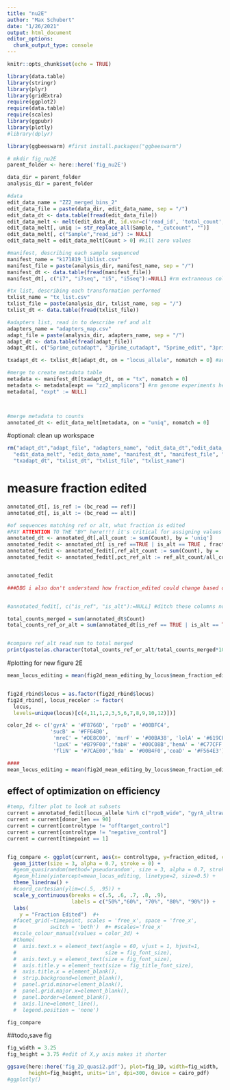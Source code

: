 ```yaml
---
title: "nu2E"
author: "Max Schubert"
date: "1/26/2021"
output: html_document
editor_options: 
  chunk_output_type: console
---
```


```r

knitr::opts_chunk$set(echo = TRUE)

library(data.table)
library(stringr)
library(plyr)
library(gridExtra)
require(ggplot2)
require(data.table)
require(scales)
library(ggpubr)
library(plotly)
#library(dplyr)

library(ggbeeswarm) #first install.packages("ggbeeswarm")

# mkdir fig_nu2E
parent_folder <- here::here('fig_nu2E')
```


```r
data_dir = parent_folder
analysis_dir = parent_folder

#data
edit_data_name = "ZZ2_merged_bins_2"
edit_data_file = paste(data_dir, edit_data_name, sep = "/")
edit_data_dt <- data.table(fread(edit_data_file))
edit_data_melt <- melt(edit_data_dt, id.var=c('read_id', 'total_count', 'bc_read'), value.name='Count', variable.name='Sample')
edit_data_melt[, uniq := str_replace_all(Sample, "_cutcount", "")]
edit_data_melt[, c("Sample","read_id") := NULL]
edit_data_melt = edit_data_melt[Count > 0] #kill zero values

```


```r
#manifest, describing each sample sequenced
manifest_name = "k171819_liblist.csv"
manifest_file = paste(analysis_dir, manifest_name, sep = "/")
manifest_dt <- data.table(fread(manifest_file))
manifest_dt[, c("i7", "i7seq", "i5", "i5seq"):=NULL] #rm extraneous columns

#tx list, describing each transformation performed
txlist_name = "tx_list.csv"
txlist_file = paste(analysis_dir, txlist_name, sep = "/")
txlist_dt <- data.table(fread(txlist_file))

#adapters list, read in to describe ref and alt
adapters_name = "adapters_map.csv"
adapt_file = paste(analysis_dir, adapters_name, sep = "/")
adapt_dt <- data.table(fread(adapt_file))
adapt_dt[, c("5prime_cutadapt", "3prime_cutadapt", "5prime_edit", "3prime_edit"):=NULL] #rm extraneous columns

```


```r
txadapt_dt <- txlist_dt[adapt_dt, on = "locus_allele", nomatch = 0] #add "ref" and "alt" sequences expected

#merge to create metadata table
metadata <- manifest_dt[txadapt_dt, on = "tx", nomatch = 0]
metadata <- metadata[expt == "zz2_amplicons"] #rm genome experiments here
metadata[, "expt" := NULL]



#merge metadata to counts
annotated_dt <- edit_data_melt[metadata, on = "uniq", nomatch = 0]

```

#optional: clean up workspace
```r
rm("adapt_dt","adapt_file", "adapters_name", "edit_data_dt","edit_data_file",
  "edit_data_melt", "edit_data_name", "manifest_dt", "manifest_file", "manifest_name", "metadata",
  "txadapt_dt", "txlist_dt", "txlist_file", "txlist_name")
```


# measure fraction edited
```r
annotated_dt[, is_ref := (bc_read == ref)]
annotated_dt[, is_alt := (bc_read == alt)]

#of sequences matching ref or alt, what fraction is edited
#PAY ATTENTION TO THE "BY" here!!!! it's critical for assigning values to the appropriate experiments
annotated_dt <- annotated_dt[,all_count := sum(Count), by = 'uniq']
annotated_fedit <- annotated_dt[ is_ref ==TRUE | is_alt == TRUE , fraction_edited := 1- (Count/sum(Count)) , by='uniq']
annotated_fedit <- annotated_fedit[,ref_alt_count := sum(Count), by = 'uniq'][is_ref == TRUE] #also trimmed table to one row per uniq
annotated_fedit <- annotated_fedit[,pct_ref_alt := ref_alt_count/all_count]


annotated_fedit

###DBG i also don't understand how fraction_edited could change based on if we are looking at ref or alt????


#annotated_fedit[, c("is_ref", "is_alt"):=NULL] #ditch these columns now

```

```r

total_counts_merged = sum(annotated_dt$Count)
total_counts_ref_or_alt = sum(annotated_dt[is_ref == TRUE | is_alt == TRUE]$Count)


#compare ref_alt read num to total merged
print(paste(as.character(total_counts_ref_or_alt/total_counts_merged*100), "% of reads are ref or alt seqs", sep = " "))
```

#plotting for new figure 2E
```r
mean_locus_editing = mean(fig2d_mean_editing_by_locus$mean_fraction_edited)


fig2d_rbind$locus = as.factor(fig2d_rbind$locus)
fig2d_rbind[, locus_recolor := factor(
  locus,
  levels=unique(locus)[c(4,11,1,2,3,5,6,7,8,9,10,12)])]

color_2d <- c('gyrA' = '#F8766D', 'rpoB' = '#00BFC4',
              'sucB' = '#FF64B0',
               'mreC' = '#DE8C00', 'murF' = '#00BA38', 'lolA' = '#619CFF',
               'lpxK' = '#B79F00','fabH' = '#00C08B','hemA' = '#C77CFF',
               'fliN' = '#7CAE00','hda' = '#00B4F0','coaD' = '#F564E3')

####
mean_locus_editing = mean(fig2d_mean_editing_by_locus$mean_fraction_edited)

```

## effect of optimization on efficiency
```r
#temp, filter plot to look at subsets
current = annotated_fedit[locus_allele %in% c("rpoB_wide", "gyrA_ultrawide", "rpoB_plus", "gyrA_plus")]
current = current[donor_len == 90]
current = current[controltype != "offtarget_control"] 
current = current[controltype != "negative_control"]
current = current[timepoint == 1]


fig_compare <- ggplot(current, aes(x= controltype, y=fraction_edited, color=locus_allele)) + 
  geom_jitter(size = 3, alpha = 0.7, stroke = 0) +
  #geom_quasirandom(method='pseudorandom', size = 3, alpha = 0.7, stroke = 0)+
  #geom_hline(yintercept=mean_locus_editing, linetype=2, size=0.5) +
  theme_linedraw() +
  #coord_cartesian(ylim=c(.5, .95)) +
  scale_y_continuous(breaks = c(.5, .6, .7, .8, .9),
                     labels = c("50%","60%", "70%", "80%", "90%")) +
  labs(
    y = "Fraction Edited")  #+
  #facet_grid(~timepoint, scales = 'free_x', space = 'free_x',
  #           switch = 'both')  #+ #scales='free_x'
  #scale_colour_manual(values = color_2d) +
  #theme(
  #  axis.text.x = element_text(angle = 60, vjust = 1, hjust=1,
  #                             size = fig_font_size),
  #  axis.text.y = element_text(size = fig_font_size),
  #  axis.title.y = element_text(size = fig_title_font_size),
  #  axis.title.x = element_blank(),
  #  strip.background=element_blank(),
  #  panel.grid.minor=element_blank(),
  #  panel.grid.major.x=element_blank(),
  #  panel.border=element_blank(),
  #  axis.line=element_line(),
  #  legend.position = 'none')

fig_compare
```

##todo,save fig
```r
fig_width = 3.25
fig_height = 3.75 #edit of X,y axis makes it shorter

ggsave(here::here('fig_2D_quasi2.pdf'), plot=fig_1D, width=fig_width, 
       height=fig_height, units='in', dpi=300, device = cairo_pdf)
#ggplotly()
```

